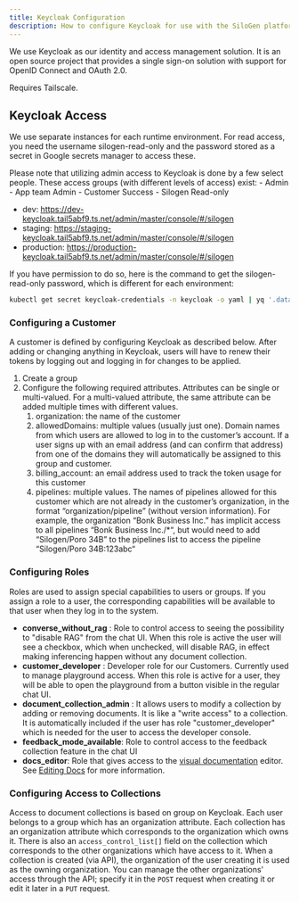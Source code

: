 ```yaml
---
title: Keycloak Configuration
description: How to configure Keycloak for use with the SiloGen platform.
---
```


We use Keycloak as our identity and access management solution. It is an open source project that provides a single sign-on solution with support for OpenID Connect and OAuth 2.0.

<Admonition type="info" title="Tailscale">
  Requires Tailscale.
</Admonition>

## Keycloak Access

We use separate instances for each runtime environment. For read access, you need the username silogen-read-only and the password stored as a secret in Google secrets manager to access these.

<Admonition type="warning" title="Restricted access">
  Please note that utilizing admin access to Keycloak is done by a few select
  people. These access groups (with different levels of access) exist: - Admin -
  App team Admin - Customer Success - Silogen Read-only
</Admonition>

- dev: https://dev-keycloak.tail5abf9.ts.net/admin/master/console/#/silogen
- staging: https://staging-keycloak.tail5abf9.ts.net/admin/master/console/#/silogen
- production: https://production-keycloak.tail5abf9.ts.net/admin/master/console/#/silogen

If you have permission to do so, here is the command to get the silogen-read-only password, which is different for each environment:

```bash
kubectl get secret keycloak-credentials -n keycloak -o yaml | yq '.data.KEYCLOAK_ADMIN_PASSWORD' | base64 -d
```

### Configuring a Customer

A customer is defined by configuring Keycloak as described below. After adding or changing anything in Keycloak, users will have to renew their tokens by logging out and logging in for changes to be applied.

1. Create a group
2. Configure the following required attributes. Attributes can be single or multi-valued. For a multi-valued attribute, the same attribute can be added multiple times with different values.
   1. organization: the name of the customer
   2. allowedDomains: multiple values (usually just one). Domain names from which users are allowed to log in to the customer’s account. If a user signs up with an email address (and can confirm that address) from one of the domains they will automatically be assigned to this group and customer.
   3. billing_account: an email address used to track the token usage for this customer
   4. pipelines: multiple values. The names of pipelines allowed for this customer which are not already in the customer’s organization, in the format “organization/pipeline” (without version information). For example, the organization “Bonk Business Inc.” has implicit access to all pipelines “Bonk Business Inc./\*“, but would need to add “Silogen/Poro 34B” to the pipelines list to access the pipeline “Silogen/Poro 34B:123abc“

### Configuring Roles

Roles are used to assign special capabilities to users or groups. If you assign a role to a user, the corresponding capabilities will be available to that user when they log in to the system.

- **converse_without_rag** : Role to control access to seeing the possibility to "disable RAG" from the chat UI. When this role is active the user will see a checkbox, which when unchecked, will disable RAG, in effect making inferencing happen without any document collection.
- **customer_developer** : Developer role for our Customers. Currently used to manage playground access. When this role is active for a user, they will be able to open the playground from a button visible in the regular chat UI.
- **document_collection_admin** : It allows users to modify a collection by adding or removing documents. It is like a "write access" to a collection. It is automatically included if the user has role "customer_developer" which is needed for the user to access the developer console.
- **feedback_mode_available**: Role to control access to the feedback collection feature in the chat UI
- **docs_editor**: Role that gives access to the [visual documentation](https://internal-docs.services.silogen.ai/admin) editor. See [Editing Docs](basics/editing-docs.mdx) for more information.

### Configuring Access to Collections

Access to document collections is based on group on Keycloak. Each user belongs to a group which has an organization attribute. Each collection has an organization attribute which corresponds to the organization which owns it. There is also an `access_control_list[]` field on the collection which corresponds to the other organizations which have access to it. When a collection is created (via API), the organization of the user creating it is used as the owning organization. You can manage the other organizations' access through the API; specify it in the `POST` request when creating it or edit it later in a `PUT` request.
